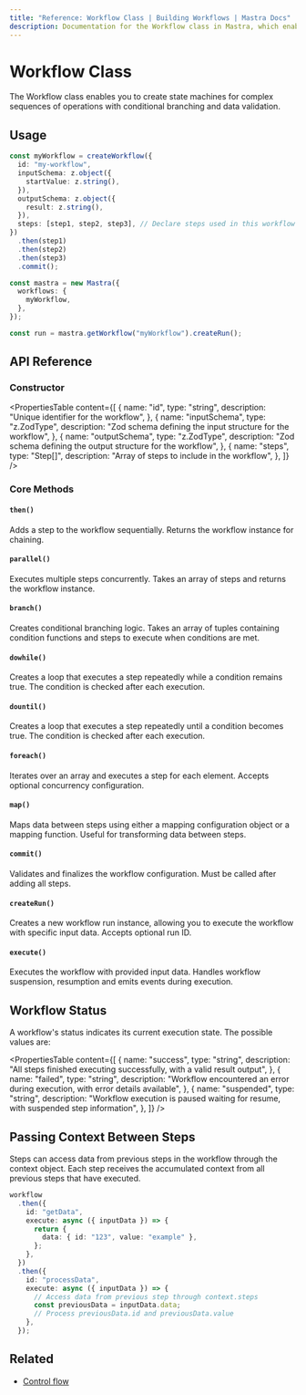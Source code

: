 ```yaml
---
title: "Reference: Workflow Class | Building Workflows | Mastra Docs"
description: Documentation for the Workflow class in Mastra, which enables you to create state machines for complex sequences of operations with conditional branching and data validation.
---
```


# Workflow Class

The Workflow class enables you to create state machines for complex sequences of operations with conditional branching and data validation.

## Usage

```typescript
const myWorkflow = createWorkflow({
  id: "my-workflow",
  inputSchema: z.object({
    startValue: z.string(),
  }),
  outputSchema: z.object({
    result: z.string(),
  }),
  steps: [step1, step2, step3], // Declare steps used in this workflow
})
  .then(step1)
  .then(step2)
  .then(step3)
  .commit();

const mastra = new Mastra({
  workflows: {
    myWorkflow,
  },
});

const run = mastra.getWorkflow("myWorkflow").createRun();
```

## API Reference

### Constructor

<PropertiesTable
  content={[
    {
      name: "id",
      type: "string",
      description: "Unique identifier for the workflow",
    },
    {
      name: "inputSchema",
      type: "z.ZodType<any>",
      description: "Zod schema defining the input structure for the workflow",
    },
    {
      name: "outputSchema",
      type: "z.ZodType<any>",
      description: "Zod schema defining the output structure for the workflow",
    },
    {
      name: "steps",
      type: "Step[]",
      description: "Array of steps to include in the workflow",
    },
  ]}
/>

### Core Methods

#### `then()`

Adds a step to the workflow sequentially. Returns the workflow instance for chaining.

#### `parallel()`

Executes multiple steps concurrently. Takes an array of steps and returns the workflow instance.

#### `branch()`

Creates conditional branching logic. Takes an array of tuples containing condition functions and steps to execute when conditions are met.

#### `dowhile()`

Creates a loop that executes a step repeatedly while a condition remains true. The condition is checked after each execution.

#### `dountil()`

Creates a loop that executes a step repeatedly until a condition becomes true. The condition is checked after each execution.

#### `foreach()`

Iterates over an array and executes a step for each element. Accepts optional concurrency configuration.

#### `map()`

Maps data between steps using either a mapping configuration object or a mapping function. Useful for transforming data between steps.

#### `commit()`

Validates and finalizes the workflow configuration. Must be called after adding all steps.

#### `createRun()`

Creates a new workflow run instance, allowing you to execute the workflow with specific input data. Accepts optional run ID.

#### `execute()`

Executes the workflow with provided input data. Handles workflow suspension, resumption and emits events during execution.

## Workflow Status

A workflow's status indicates its current execution state. The possible values are:

<PropertiesTable
  content={[
    {
      name: "success",
      type: "string",
      description:
        "All steps finished executing successfully, with a valid result output",
    },
    {
      name: "failed",
      type: "string",
      description:
        "Workflow encountered an error during execution, with error details available",
    },
    {
      name: "suspended",
      type: "string",
      description:
        "Workflow execution is paused waiting for resume, with suspended step information",
    },
  ]}
/>

## Passing Context Between Steps

Steps can access data from previous steps in the workflow through the context object. Each step receives the accumulated context from all previous steps that have executed.

```typescript
workflow
  .then({
    id: "getData",
    execute: async ({ inputData }) => {
      return {
        data: { id: "123", value: "example" },
      };
    },
  })
  .then({
    id: "processData",
    execute: async ({ inputData }) => {
      // Access data from previous step through context.steps
      const previousData = inputData.data;
      // Process previousData.id and previousData.value
    },
  });
```

## Related

- [Control flow](../../docs/workflows/flow-control.mdx)
